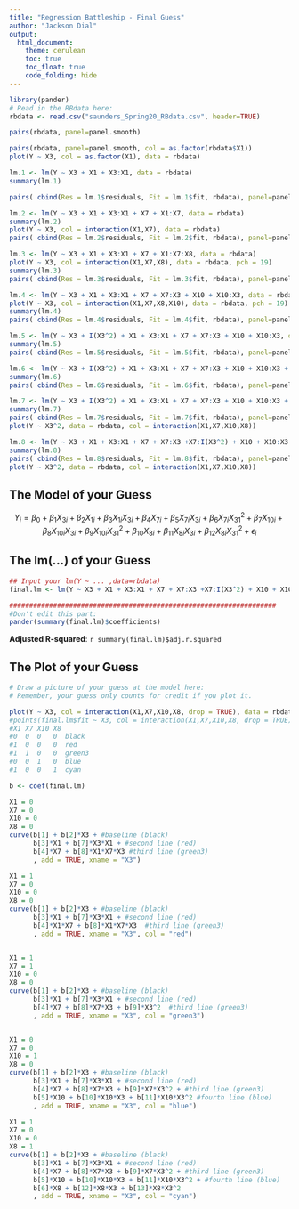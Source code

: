 ```yaml
---
title: "Regression Battleship - Final Guess"
author: "Jackson Dial"
output: 
  html_document:
    theme: cerulean
    toc: true
    toc_float: true
    code_folding: hide
---
```

 
```r
library(pander)
# Read in the RBdata here:
rbdata <- read.csv("saunders_Spring20_RBdata.csv", header=TRUE)

pairs(rbdata, panel=panel.smooth)

pairs(rbdata, panel=panel.smooth, col = as.factor(rbdata$X1))
plot(Y ~ X3, col = as.factor(X1), data = rbdata)

lm.1 <- lm(Y ~ X3 + X1 + X3:X1, data = rbdata)
summary(lm.1)

pairs( cbind(Res = lm.1$residuals, Fit = lm.1$fit, rbdata), panel=panel.smooth, col = interaction(rbdata$X1,rbdata$X7))

lm.2 <- lm(Y ~ X3 + X1 + X3:X1 + X7 + X1:X7, data = rbdata)
summary(lm.2)
plot(Y ~ X3, col = interaction(X1,X7), data = rbdata)
pairs( cbind(Res = lm.2$residuals, Fit = lm.2$fit, rbdata), panel=panel.smooth)

lm.3 <- lm(Y ~ X3 + X1 + X3:X1 + X7 + X1:X7:X8, data = rbdata)
plot(Y ~ X3, col = interaction(X1,X7,X8), data = rbdata, pch = 19)
summary(lm.3)
pairs( cbind(Res = lm.3$residuals, Fit = lm.3$fit, rbdata), panel=panel.smooth)

lm.4 <- lm(Y ~ X3 + X1 + X3:X1 + X7 + X7:X3 + X10 + X10:X3, data = rbdata)
plot(Y ~ X3, col = interaction(X1,X7,X8,X10), data = rbdata, pch = 19)
summary(lm.4)
pairs( cbind(Res = lm.4$residuals, Fit = lm.4$fit, rbdata), panel=panel.smooth)

lm.5 <- lm(Y ~ X3 + I(X3^2) + X1 + X3:X1 + X7 + X7:X3 + X10 + X10:X3, data = rbdata)
summary(lm.5)
pairs( cbind(Res = lm.5$residuals, Fit = lm.5$fit, rbdata), panel=panel.smooth)

lm.6 <- lm(Y ~ X3 + I(X3^2) + X1 + X3:X1 + X7 + X7:X3 + X10 + X10:X3 + X8 + X8:X3, data = rbdata)
summary(lm.6)
pairs( cbind(Res = lm.6$residuals, Fit = lm.6$fit, rbdata), panel=panel.smooth)

lm.7 <- lm(Y ~ X3 + I(X3^2) + X1 + X3:X1 + X7 + X7:X3 + X10 + X10:X3 + X10:I(X3^2) + X8 + X8:X3, data = rbdata)
summary(lm.7)
pairs( cbind(Res = lm.7$residuals, Fit = lm.7$fit, rbdata), panel=panel.smooth)
plot(Y ~ X3^2, data = rbdata, col = interaction(X1,X7,X10,X8))

lm.8 <- lm(Y ~ X3 + X1 + X3:X1 + X7 + X7:X3 +X7:I(X3^2) + X10 + X10:X3 + X10:I(X3^2) + X8 + X8:X3 + X8:I(X3^2), data = rbdata)
summary(lm.8)
pairs( cbind(Res = lm.8$residuals, Fit = lm.8$fit, rbdata), panel=panel.smooth)
plot(Y ~ X3^2, data = rbdata, col = interaction(X1,X7,X10,X8))

```

## The Model of your Guess

<!-- Enter your guessed model in the math notation below. -->

$$
  Y_i = \beta_0 + \beta_1X_{3i} + \beta_2X_{1i} +\beta_3X_{1i}X_{3i} + \beta_4X_{7i} + \beta_5X_{7i}X_{3i} + \beta_6X_{7i}X_{31}^2 + \beta_7X_{10i} + \beta_8X_{10i}X_{3i} + \beta_9X_{10i}X_{31}^2 + \beta_10X_{8i} + \beta_11X_{8i}X_{3i} + \beta_12X_{8i}X_{31}^2 + \epsilon_i
$$

## The lm(...) of your Guess

<!-- Provide your estimates of each model coefficient along with the Adjusted R-squared of your model:-->

```r
## Input your lm(Y ~ ... ,data=rbdata)
final.lm <- lm(Y ~ X3 + X1 + X3:X1 + X7 + X7:X3 +X7:I(X3^2) + X10 + X10:X3 + X10:I(X3^2) + X8 + X8:X3 + X8:I(X3^2), data = rbdata) #replace the "1" with your model
```

```r
###################################################################
#Don't edit this part:
pander(summary(final.lm)$coefficients)
```

**Adjusted R-squared**: `r summary(final.lm)$adj.r.squared`


## The Plot of your Guess

```r
# Draw a picture of your guess at the model here:
# Remember, your guess only counts for credit if you plot it.

plot(Y ~ X3, col = interaction(X1,X7,X10,X8, drop = TRUE), data = rbdata, pch = 19)
#points(final.lm$fit ~ X3, col = interaction(X1,X7,X10,X8, drop = TRUE), data = rbdata, pch = 19, cex = .5)
#X1 X7 X10 X8
#0  0  0   0  black
#1  0  0   0  red
#1  1  0   0  green3
#0  0  1   0  blue
#1  0  0   1  cyan

b <- coef(final.lm)

X1 = 0
X7 = 0
X10 = 0
X8 = 0
curve(b[1] + b[2]*X3 + #baseline (black)
      b[3]*X1 + b[7]*X3*X1 + #second line (red)
      b[4]*X7 + b[8]*X1*X7*X3 #third line (green3)
      , add = TRUE, xname = "X3")

X1 = 1
X7 = 0
X10 = 0
X8 = 0
curve(b[1] + b[2]*X3 + #baseline (black)
      b[3]*X1 + b[7]*X3*X1 + #second line (red)
      b[4]*X1*X7 + b[8]*X1*X7*X3  #third line (green3)
      , add = TRUE, xname = "X3", col = "red")


X1 = 1
X7 = 1
X10 = 0
X8 = 0
curve(b[1] + b[2]*X3 + #baseline (black)
      b[3]*X1 + b[7]*X3*X1 + #second line (red)
      b[4]*X7 + b[8]*X7*X3 + b[9]*X3^2  #third line (green3)
      , add = TRUE, xname = "X3", col = "green3")


X1 = 0
X7 = 0
X10 = 1
X8 = 0
curve(b[1] + b[2]*X3 + #baseline (black)
      b[3]*X1 + b[7]*X3*X1 + #second line (red)
      b[4]*X7 + b[8]*X7*X3 + b[9]*X7*X3^2 + #third line (green3)
      b[5]*X10 + b[10]*X10*X3 + b[11]*X10*X3^2 #fourth line (blue)
      , add = TRUE, xname = "X3", col = "blue")

X1 = 1
X7 = 0
X10 = 0
X8 = 1
curve(b[1] + b[2]*X3 + #baseline (black)
      b[3]*X1 + b[7]*X3*X1 + #second line (red)
      b[4]*X7 + b[8]*X7*X3 + b[9]*X7*X3^2 + #third line (green3)
      b[5]*X10 + b[10]*X10*X3 + b[11]*X10*X3^2 + #fourth line (blue)
      b[6]*X8 + b[12]*X8*X3 + b[13]*X8*X3^2
      , add = TRUE, xname = "X3", col = "cyan")
```






 

 

 

 